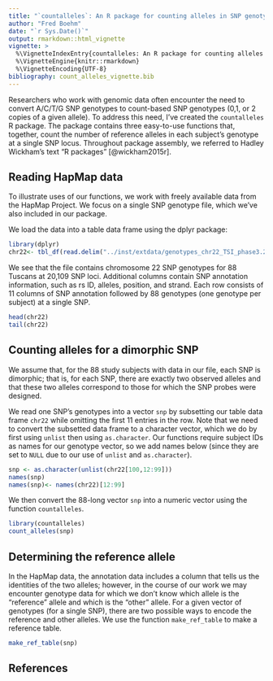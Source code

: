 ```yaml
---
title: "`countalleles`: An R package for counting alleles in SNP genotypes"
author: "Fred Boehm"
date: "`r Sys.Date()`"
output: rmarkdown::html_vignette
vignette: >
  %\VignetteIndexEntry{countalleles: An R package for counting alleles in SNP genotypes}
  %\VignetteEngine{knitr::rmarkdown}
  %\VignetteEncoding{UTF-8}
bibliography: count_alleles_vignette.bib
---
```



Researchers who work with genomic data often encounter the need to convert A/C/T/G SNP genotypes to count-based SNP genotypes (0,1, or 2 copies of a given allele). To address this need, I've created the `countalleles` R package. The package contains three easy-to-use functions that, together, count the number of reference alleles in each subject's genotype at a single SNP locus. Throughout package assembly, we referred to Hadley Wickham's text "R packages" [@wickham2015r].

## Reading HapMap data

To illustrate uses of our functions, we work with freely available data from the HapMap Project. We focus on a single SNP genotype file, which we've also included in our package.

We load the data into a table data frame using the dplyr package:

```r
library(dplyr)
chr22<- tbl_df(read.delim("../inst/extdata/genotypes_chr22_TSI_phase3.2_consensus.b36_fwd.txt", sep = c(" ")))
```

We see that the file contains chromosome 22 SNP genotypes for 88 Tuscans at 20,109 SNP loci. Additional columns contain SNP annotation information, such as rs ID, alleles, position, and strand. Each row consists of 11 columns of SNP annotation followed by 88 genotypes (one genotype per subject) at a single SNP.

```r
head(chr22)
tail(chr22)
```

## Counting alleles for a dimorphic SNP

We assume that, for the 88 study subjects with data in our file, each SNP is dimorphic; that is, for each SNP, there are exactly two observed alleles and that these two alleles correspond to those for which the SNP probes were designed. 

We read one SNP's genotypes into a vector `snp` by subsetting our table data frame `chr22` while omitting the first 11 entries in the row. Note that we need to convert the subsetted data frame to a character vector, which we do by first using `unlist` then using `as.character`. Our functions require subject IDs as names for our genotype vector, so we add names below (since they are set to `NULL` due to our use of `unlist` and `as.character`).

```r
snp <- as.character(unlist(chr22[100,12:99]))
names(snp)
names(snp)<- names(chr22)[12:99]
```

We then convert the 88-long vector `snp` into a numeric vector using the function `countalleles`.

```r
library(countalleles)
count_alleles(snp)
```

## Determining the reference allele

In the HapMap data, the annotation data includes a column that tells us the identities of the two alleles; however, in the course of our work we may encounter genotype data for which we don't know which allele is the "reference" allele and which is the "other" allele. For a given vector of genotypes (for a single SNP), there are two possible ways to encode the reference and other alleles. We use the function `make_ref_table` to make a reference table.

```r
make_ref_table(snp)
```

## References

